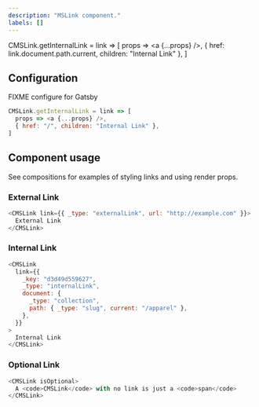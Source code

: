 ```yaml
---
description: "MSLink component."
labels: []
---
```


CMSLink.getInternalLink = link => [
  props => <a {...props} />,
  { href: link.document.path.current, children: "Internal Link" },
]

## Configuration

FIXME configure for Gatsby

```js
CMSLink.getInternalLink = link => [
  props => <a {...props} />,
  { href: "/", children: "Internal Link" },
]
```

## Component usage

See compositions for examples of styling links and using render props.

### External Link

```js live
<CMSLink link={{ _type: "externalLink", url: "http://example.com" }}>
  External Link
</CMSLink>
```

### Internal Link

```js live
<CMSLink
  link={{
    _key: "d3d49d559627",
    _type: "internalLink",
    document: {
      _type: "collection",
      path: { _type: "slug", current: "/apparel" },
    },
  }}
>
  Internal Link
</CMSLink>
```

### Optional Link

```js live
<CMSLink isOptional>
  A <code>CMSLink</code> with no link is just a <code>span</code>
</CMSLink>
```
